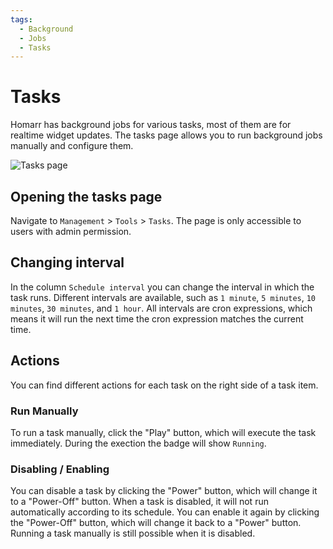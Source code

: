 ```yaml
---
tags:
  - Background
  - Jobs
  - Tasks
---
```


# Tasks

Homarr has background jobs for various tasks, most of them are for realtime widget updates.
The tasks page allows you to run background jobs manually and configure them.

![Tasks page](./img/tasks.png)

## Opening the tasks page

Navigate to `Management` > `Tools` > `Tasks`.
The page is only accessible to users with admin permission.

## Changing interval

In the column `Schedule interval` you can change the interval in which the task runs.
Different intervals are available, such as `1 minute`, `5 minutes`, `10 minutes`, `30 minutes`, and `1 hour`.
All intervals are cron expressions, which means it will run the next time the cron expression matches the current time.

## Actions

You can find different actions for each task on the right side of a task item.

### Run Manually

To run a task manually, click the "Play" button, which will execute the task immediately.
During the exection the badge will show `Running`.

### Disabling / Enabling

You can disable a task by clicking the "Power" button, which will change it to a "Power-Off" button.
When a task is disabled, it will not run automatically according to its schedule.
You can enable it again by clicking the "Power-Off" button, which will change it back to a "Power" button.
Running a task manually is still possible when it is disabled.



